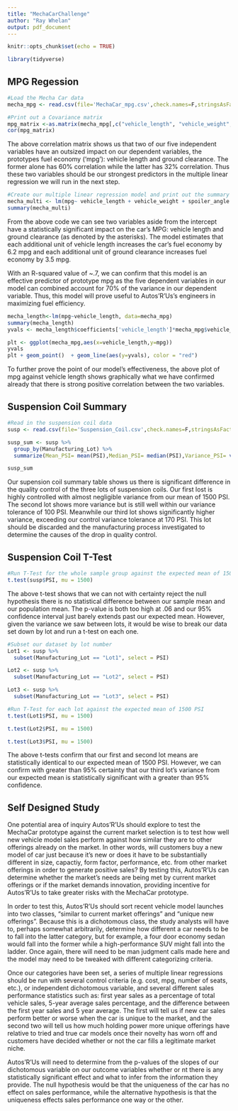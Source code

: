 ```yaml
---
title: "MechaCarChallenge"
author: "Ray Whelan"
output: pdf_document
---
```


```r
knitr::opts_chunk$set(echo = TRUE)

library(tidyverse)
```

## MPG Regession
```r
#Load the Mecha Car data
mecha_mpg <- read.csv(file='MechaCar_mpg.csv',check.names=F,stringsAsFactors = F)

#Print out a Covariance matrix
mpg_matrix <-as.matrix(mecha_mpg[,c("vehicle_length", "vehicle_weight", "spoiler_angle", "ground_clearance", "AWD", "mpg")])
cor(mpg_matrix)
```
The above correlation matrix shows us that two of our five independent variables have an outsized impact on our dependent variables, the prototypes fuel economy ('mpg'): vehicle length and ground clearance. The former alone has 60% correlation while the latter has 32% correlation. Thus these two variables should be our strongest predictors in the multiple linear regression we will run in the next step.

```r
#Create our multiple linear regression model and print out the summary table
mecha_multi <- lm(mpg~ vehicle_length + vehicle_weight + spoiler_angle + ground_clearance + AWD, data=mecha_mpg)
summary(mecha_multi)
```

From the above code we can see two variables aside from the intercept have a statistically significant impact on the car's MPG: vehicle length and ground clearance (as denoted by the asterisks). The model estimates that each additional unit of vehicle length increases the car's fuel economy by 6.2 mpg and each additional unit of ground clearance increases fuel economy by 3.5 mpg.

With an R-squared value of ~.7, we can confirm that this model is an effective predictor of prototype mpg as the five dependent variables in our model can combined account for 70% of the variance in our dependent variable. Thus, this model will prove useful to Autos'R'Us's engineers in maximizing fuel efficiency.

```r
mecha_length<-lm(mpg~vehicle_length, data=mecha_mpg)
summary(mecha_length)
yvals <- mecha_length$coefficients['vehicle_length']*mecha_mpg$vehicle_length + mecha_length$coefficients['(Intercept)']

plt <- ggplot(mecha_mpg,aes(x=vehicle_length,y=mpg))
yvals
plt + geom_point()  + geom_line(aes(y=yvals), color = "red")
```

To further prove the point of our model's effectiveness, the above plot of mpg against vehicle length shows graphically what we have confirmed already that there is strong positive correlation between the two variables.

## Suspension Coil Summary


```r
#Read in the suspension coil data
susp <- read.csv(file='Suspension_Coil.csv',check.names=F,stringsAsFactors = F)

susp_sum <- susp %>%
  group_by(Manufacturing_Lot) %>%
  summarize(Mean_PSI= mean(PSI),Median_PSI= median(PSI),Variance_PSI= var(PSI), StdDev_PSI= sd(PSI))

susp_sum

```

Our supension coil summary table shows us there is significant difference in the quality control of the three lots of suspension coils. Our first lost is highly controlled with almost negligible variance from our mean of 1500 PSI. The second lot shows more variance but is still well within our variance tolerance of 100 PSI. Meanwhile our third lot shows significantly higher variance, exceeding our control variance tolerance at 170 PSI. This lot should be discarded and the manufacturing process investigated to determine the causes of the drop in quality control.

## Suspension Coil T-Test
```r
#Run T-Test for the whole sample group against the expected mean of 1500 PSI
t.test(susp$PSI, mu = 1500)

```
The above t-test shows that we can not with certainty reject the null hypothesis there is no statistical difference between our sample mean and our population mean. The p-value is both too high at .06 and our 95% confidence interval just barely extends past our expected mean. However, given the variance we saw between lots, it would be wise to break our data set down by lot and run a t-test on each one. 


```r
#Subset our dataset by lot number
Lot1 <- susp %>%
  subset(Manufacturing_Lot == "Lot1", select = PSI)

Lot2 <- susp %>%
  subset(Manufacturing_Lot == "Lot2", select = PSI)

Lot3 <- susp %>%
  subset(Manufacturing_Lot == "Lot3", select = PSI)

#Run T-Test for each lot against the expected mean of 1500 PSI
t.test(Lot1$PSI, mu = 1500)

t.test(Lot2$PSI, mu = 1500)

t.test(Lot3$PSI, mu = 1500)
```

The above t-tests confirm that our first and second lot means are statistically identical to our expected mean of 1500 PSI. However, we can confirm with greater than 95% certainty that our third lot's variance from our expected mean is statistically significant with a greater than 95% confidence.

## Self Designed Study

One potential area of inquiry Autos'R'Us should explore to test the MechaCar prototype against the current market selection is to test how well new vehicle model sales perform against how similar they are to other offerings already on the market. In other words, will customers buy a new model of car just because it's new or does it have to be substantially different in size, capactiy, form factor, performance, etc. from other market offerings in order to generate positive sales? By testing this, Autos'R'Us can determine whether the market's needs are being met by current market offerings or if the market demands innovation, providing incentive for Autos'R'Us to take greater risks with the MechaCar prototype.

In order to test this, Autos'R'Us should sort recent vehicle model launches into two classes, "similar to current market offerings" and "unique new offerings". Because this is a dichotomous class, the study analysts will have to, perhaps somewhat arbitrarily, determine how different a car needs to be to fall into the latter category, but for example, a four door economy sedan would fall into the former while a high-performance SUV might fall into the ladder. Once again, there will need to be man judgment calls made here and the model may need to be tweaked with different categorizing criteria.

Once our categories have been set, a series of multiple linear regressions should be run with several control criteria (e.g. cost, mpg, number of seats, etc.), or independent dichotomous variable, and several different sales performance statistics such as: first year sales as a percentage of total vehicle sales, 5-year average sales percentage, and the difference between the first year sales and 5 year average. The first will tell us if new car sales perform better or worse when the car is unique to the market, and the second two will tell us how much holding power more unique offerings have relative to tried and true car models once their novelty has worn off and customers have decided whether or not the car fills a legitimate market niche.

Autos'R'Us will need to determine from the p-values of the slopes of our dichotomous variable on our outcome variables whether or nt there is any statistically significant effect and what to infer from the information they provide. The null hypothesis would be that the uniqueness of the car has no effect on sales performance, while the alternative hypothesis is that the uniqueness effects sales performance one way or the other.
